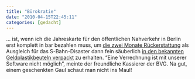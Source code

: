 ```yaml
---
title: "Bürokratie"
date: "2010-04-15T22:45:11"
categories: [gedacht]
---
```


... ist, wenn ich die Jahreskarte für den öffentlichen Nahverkehr in Berlin erst komplett in bar bezahlen muss, um [die zwei Monate Rückerstattung](http://www.sbahn-berlin.de/aboundtickets/entschuldigungsregelung_index.htm) als Ausgleich für das S-Bahn-Disaster dann fein säuberlich [in den bekannten Geldplastikbeuteln verpackt](/blog/2009/10/11/linke-tasche-rechte-tasche/) zu erhalten. "Eine Verrechnung ist mit unserer Software nicht möglich", meinte der freundliche Kassierer der BVG. Na gut, einem geschenkten Gaul schaut man nicht ins Maul!
